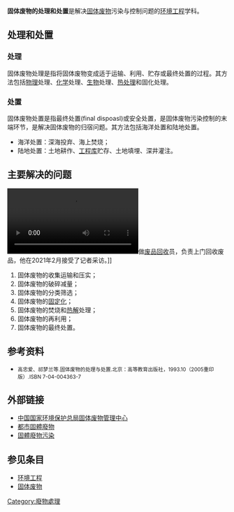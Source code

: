 {{Expand |time=2008-09-06T16:15:36+00:00 }}<!-- 本调用由 {{subst:Expand/auto}} 自动产生。 -->
'''固体废物的处理和处置'''是解决[[固体废物|固体废物]]污染与控制问题的[[环境工程|环境工程]]学科。

==处理和处置==
===处理===
固体废物处理是指将固体废物变成适于运输、利用、贮存或最终处置的过程。其方法包括[[物理|物理]]处理、[[化学|化学]]处理、[[生物|生物]]处理、[[热处理|热处理]]和固化处理。
===处置===
固体废物处置是指最终处置(final dispoasl)或安全处置，是固体废物污染控制的末端环节，是解决固体废物的归宿问题。其方法包括海洋处置和陆地处置。
*海洋处置：深海投弃、海上焚烧；
*陆地处置：土地耕作、[[工程库|工程库]]贮存、土地填埋、深井灌注。

==主要解决的问题==
[[File:2021年2月26日_海归硕士转行做废品回收员_相信行行出状元.webm|缩略图]]做[[資源回收|废品回收]]员，负责上门回收废品，他在2021年2月接受了记者采访。]]
#固体废物的收集运输和压实；
#固体废物的破碎减量；
#固体废物的分类筛选；
#固体废物的[[固定化|固定化]]；
#固体废物的焚烧和[[热解|热解]]处理；
#固体废物的再利用；
#固体废物的最终处置。

==参考资料==
*<span style="font-size:smaller;">高忠爱、祁梦兰等.固体废物的处理与处置.北京：高等教育出版社，1993.10（2005重印版）.ISBN 7-04-004363-7</span>

== 外部链接 ==
* [http://ncswm.sepa.gov.cn/ 中国国家环境保护总局固体废物管理中心]{{Wayback|url=http://ncswm.sepa.gov.cn/ |date=20070422084433 }}
* [https://web.archive.org/web/20100919042403/http://www.gov.hk/tc/residents/environment/waste/msw.htm 都市固體廢物]
* [http://ihouse.hkedcity.net/~hm1203/development/pollu-solid.htm 固體廢物污染]{{Wayback|url=http://ihouse.hkedcity.net/~hm1203/development/pollu-solid.htm |date=20100504220418 }}

==参见条目==
*[[环境工程|环境工程]]
*[[固体废物|固体废物]]

{{Pollution}}
[[Category:廢物處理|Category:廢物處理]]